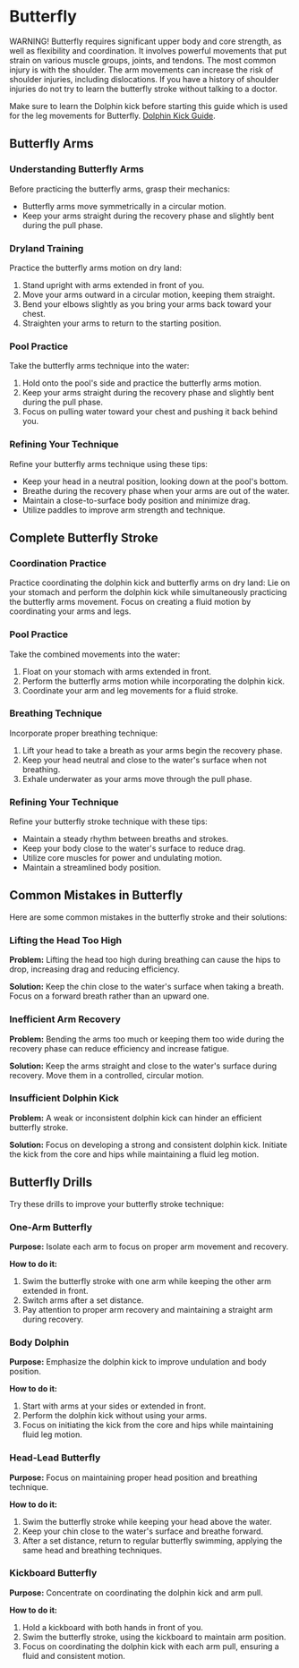 
# Butterfly

<Callout type="warning" emoji="⚠️">
WARNING! Butterfly requires significant upper body and core strength, as well as flexibility and coordination. It involves powerful movements that put strain on various muscle groups, joints, and tendons. The most common injury is with the shoulder. The arm movements can increase the risk of shoulder injuries, including dislocations. If you have a history of shoulder injuries do not try to learn the butterfly stroke without talking to a doctor.

</Callout>

Make sure to learn the Dolphin kick before starting this guide which is used for the leg movements for Butterfly. [Dolphin Kick Guide](../../../guide/advancedskills/dolphinkick.mdx).

## Butterfly Arms

### Understanding Butterfly Arms

Before practicing the butterfly arms, grasp their mechanics:

- Butterfly arms move symmetrically in a circular motion.
- Keep your arms straight during the recovery phase and slightly bent during the pull phase.

### Dryland Training

Practice the butterfly arms motion on dry land:

1. Stand upright with arms extended in front of you.
2. Move your arms outward in a circular motion, keeping them straight.
3. Bend your elbows slightly as you bring your arms back toward your chest.
4. Straighten your arms to return to the starting position.

### Pool Practice

Take the butterfly arms technique into the water:

1. Hold onto the pool's side and practice the butterfly arms motion.
2. Keep your arms straight during the recovery phase and slightly bent during the pull phase.
3. Focus on pulling water toward your chest and pushing it back behind you.

### Refining Your Technique

Refine your butterfly arms technique using these tips:

- Keep your head in a neutral position, looking down at the pool's bottom.
- Breathe during the recovery phase when your arms are out of the water.
- Maintain a close-to-surface body position and minimize drag.
- Utilize paddles to improve arm strength and technique.

## Complete Butterfly Stroke

### Coordination Practice

Practice coordinating the dolphin kick and butterfly arms on dry land: Lie on your stomach and perform the dolphin kick while simultaneously practicing the butterfly arms movement. Focus on creating a fluid motion by coordinating your arms and legs. 

### Pool Practice

Take the combined movements into the water:

1. Float on your stomach with arms extended in front.
2. Perform the butterfly arms motion while incorporating the dolphin kick.
3. Coordinate your arm and leg movements for a fluid stroke.

### Breathing Technique

Incorporate proper breathing technique:

1. Lift your head to take a breath as your arms begin the recovery phase.
2. Keep your head neutral and close to the water's surface when not breathing.
3. Exhale underwater as your arms move through the pull phase.

### Refining Your Technique

Refine your butterfly stroke technique with these tips:

- Maintain a steady rhythm between breaths and strokes.
- Keep your body close to the water's surface to reduce drag.
- Utilize core muscles for power and undulating motion.
- Maintain a streamlined body position.

## Common Mistakes in Butterfly

Here are some common mistakes in the butterfly stroke and their solutions:

### Lifting the Head Too High

**Problem:** Lifting the head too high during breathing can cause the hips to drop, increasing drag and reducing efficiency.

**Solution:** Keep the chin close to the water's surface when taking a breath. Focus on a forward breath rather than an upward one.

### Inefficient Arm Recovery

**Problem:** Bending the arms too much or keeping them too wide during the recovery phase can reduce efficiency and increase fatigue.

**Solution:** Keep the arms straight and close to the water's surface during recovery. Move them in a controlled, circular motion.

### Insufficient Dolphin Kick

**Problem:** A weak or inconsistent dolphin kick can hinder an efficient butterfly stroke.

**Solution:** Focus on developing a strong and consistent dolphin kick. Initiate the kick from the core and hips while maintaining a fluid leg motion.

## Butterfly Drills
Try these drills to improve your butterfly stroke technique:

### One-Arm Butterfly

**Purpose:** Isolate each arm to focus on proper arm movement and recovery.

**How to do it:**

1. Swim the butterfly stroke with one arm while keeping the other arm extended in front.
2. Switch arms after a set distance.
3. Pay attention to proper arm recovery and maintaining a straight arm during recovery.

### Body Dolphin

**Purpose:** Emphasize the dolphin kick to improve undulation and body position.

**How to do it:**

1. Start with arms at your sides or extended in front.
2. Perform the dolphin kick without using your arms.
3. Focus on initiating the kick from the core and hips while maintaining fluid leg motion.

### Head-Lead Butterfly

**Purpose:** Focus on maintaining proper head position and breathing technique.

**How to do it:**

1. Swim the butterfly stroke while keeping your head above the water.
2. Keep your chin close to the water's surface and breathe forward.
3. After a set distance, return to regular butterfly swimming, applying the same head and breathing techniques.

### Kickboard Butterfly

**Purpose:** Concentrate on coordinating the dolphin kick and arm pull.

**How to do it:**

1. Hold a kickboard with both hands in front of you.
2. Swim the butterfly stroke, using the kickboard to maintain arm position.
3. Focus on coordinating the dolphin kick with each arm pull, ensuring a fluid and consistent motion.